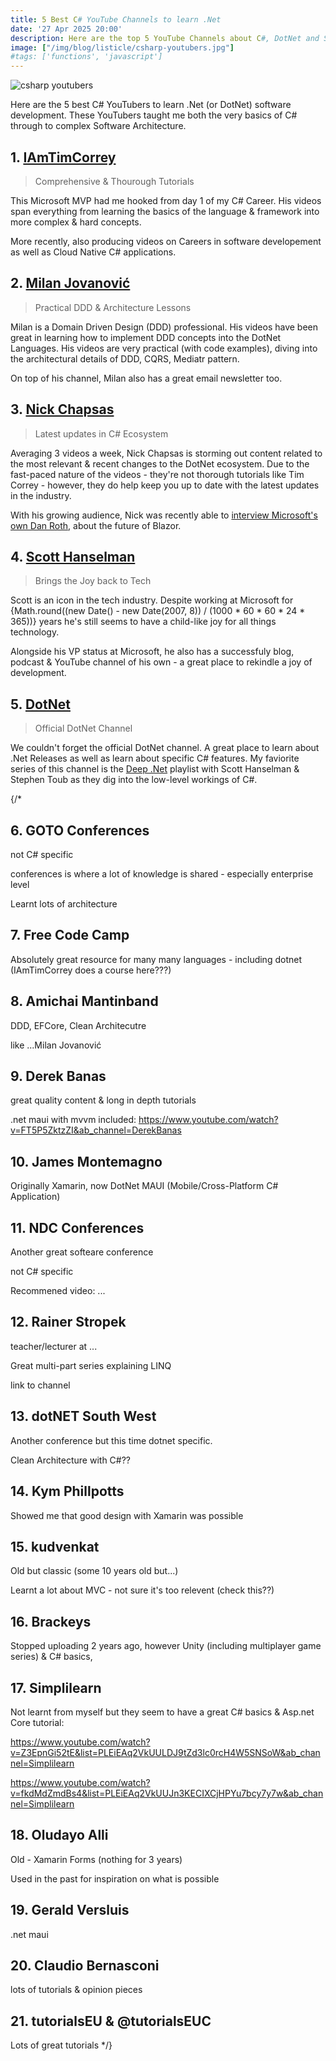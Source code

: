 ```yaml
---
title: 5 Best C# YouTube Channels to learn .Net
date: '27 Apr 2025 20:00'
description: Here are the top 5 YouTube Channels about C#, DotNet and Software Architecture - perfect for all skill levels! 
image: ["/img/blog/listicle/csharp-youtubers.jpg"]
#tags: ['functions', 'javascript']
---
```


![csharp youtubers](/img/blog/listicle/cartoon-coder.webp)

Here are the 5 best C# YouTubers to learn .Net (or DotNet) software development. These YouTubers taught me both the very basics of C# through to complex Software Architecture.


## 1. [IAmTimCorrey](https://www.youtube.com/iamtimcorey)

> Comprehensive & Thourough Tutorials

This Microsoft MVP had me hooked from day 1 of my C# Career. His videos span everything from learning the basics of the language & framework into more complex & hard concepts.

More recently, also producing videos on Careers in software developement as well as Cloud Native C# applications.

## 2. [Milan Jovanović](https://www.youtube.com/@MilanJovanovicTech)

> Practical DDD & Architecture Lessons

Milan is a Domain Driven Design (DDD) professional. His videos have been great in learning how to implement DDD concepts into the DotNet Languages. His videos are very practical (with code examples), diving into the architectural details of DDD, CQRS, Mediatr pattern.

On top of his channel, Milan also has a great email newsletter too.


## 3. [Nick Chapsas](https://www.youtube.com/channel/UCrkPsvLGln62OMZRO6K-llg)

> Latest updates in C# Ecosystem

Averaging 3 videos a week, Nick Chapsas is storming out content related to the most relevant & recent changes to the DotNet ecosystem. Due to the fast-paced nature of the videos - they're not thorough tutorials like Tim Correy - however, they do help keep you up to date with the latest updates in the industry.  

With his growing audience, Nick was recently able to [interview Microsoft's own Dan Roth](https://youtu.be/2uLGXe95kTo?si=mDhj4qYwad7C6d_a), about the future of Blazor.  

## 4. [Scott Hanselman](https://www.youtube.com/@shanselman)

> Brings the Joy back to Tech

Scott is an icon in the tech industry. Despite working at Microsoft for {Math.round((new Date() - new Date(2007, 8)) / (1000 * 60 * 60 * 24 * 365))} years he's still seems to have a child-like joy for all things technology. 

Alongside his VP status at Microsoft, he also has a successfuly blog, podcast & YouTube channel of his own - a great place to rekindle a joy of development.

## 5. [DotNet](https://www.youtube.com/@dotnet)

> Official DotNet Channel

We couldn't forget the official DotNet channel. A great place to learn about .Net Releases as well as learn about specific C# features. My faviorite series of this channel is the [Deep .Net](https://youtube.com/playlist?list=PLdo4fOcmZ0oX8eqDkSw4hH9cSehrGgdr1&si=Iub3SDYbVjL0oIfS) playlist with Scott Hanselman & Stephen Toub as they dig into the low-level workings of C#. 

{/*
## 6. GOTO Conferences

not C# specific

conferences is where a lot of knowledge is shared - especially enterprise level

Learnt lots of architecture

## 7. Free Code Camp

Absolutely great resource for many many languages - including dotnet (IAmTimCorrey does a course here???)

## 8. Amichai Mantinband

DDD, EFCore, Clean Architecutre

like ...Milan Jovanović

## 9. Derek Banas

great quality content & long in depth tutorials

.net maui with mvvm included: https://www.youtube.com/watch?v=FT5P5ZktzZI&ab_channel=DerekBanas

## 10. James Montemagno

Originally Xamarin, now DotNet MAUI (Mobile/Cross-Platform C# Application)

## 11. NDC Conferences

Another great softeare conference 

not C# specific

Recommened video: ...

## 12. Rainer Stropek 

teacher/lecturer at ...

Great multi-part series explaining LINQ

link to channel

## 13. dotNET South West 

Another conference but this time dotnet specific.

Clean Architecture with C#??


## 14. Kym Phillpotts

Showed me that good design with Xamarin was possible

## 15. kudvenkat 

Old but classic (some 10 years old but...)

Learnt a lot about MVC - not sure it's too relevent (check this??)

## 16. Brackeys 

Stopped uploading 2 years ago, however Unity (including multiplayer game series) & C# basics, 

## 17. Simplilearn

Not learnt from myself but they seem to have a great C# basics & Asp.net Core tutorial:

https://www.youtube.com/watch?v=Z3EpnGi52tE&list=PLEiEAq2VkUULDJ9tZd3lc0rcH4W5SNSoW&ab_channel=Simplilearn

https://www.youtube.com/watch?v=fkdMdZmdBs4&list=PLEiEAq2VkUUJn3KECIXCjHPYu7bcy7y7w&ab_channel=Simplilearn


## 18. Oludayo Alli 

Old - Xamarin Forms (nothing for 3 years)

Used in the past for inspiration on what is possible

## 19. Gerald Versluis

.net maui

## 20. Claudio Bernasconi

lots of tutorials & opinion pieces

## 21. tutorialsEU & @tutorialsEUC

Lots of great tutorials */}